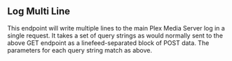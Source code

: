 ## Log Multi Line

This endpoint will write multiple lines to the main Plex Media Server log in a single request. It takes a set of query strings as would normally sent to the above GET endpoint as a linefeed-separated block of POST data. The parameters for each query string match as above.
